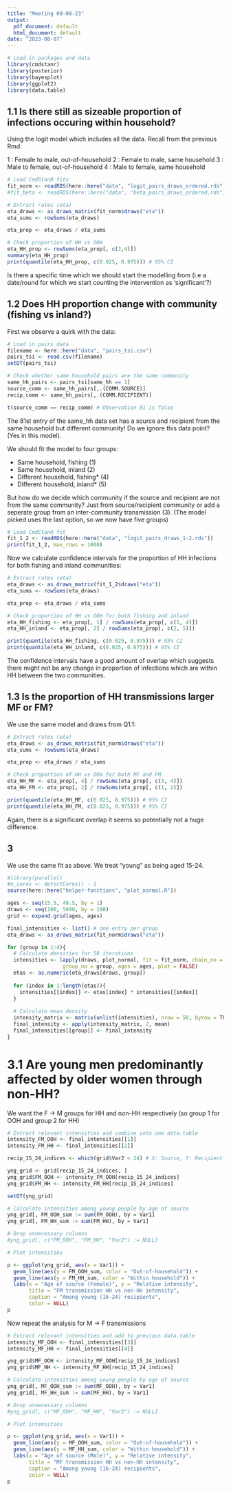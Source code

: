 ```yaml
---
title: "Meeting 09-08-23"
output:
  pdf_document: default
  html_document: default
date: "2023-08-07"
---
```


```r
# Load in packages and data
library(cmdstanr)
library(posterior)
library(bayesplot)
library(ggplot2)
library(data.table)
```

## 1.1 Is there still as sizeable proportion of infections occuring within household?

Using the logit model which includes all the data. Recall from the previous Rmd:

1 : Female to male, out-of-household
2 : Female to male, same household 
3 : Male to female, out-of-household
4 : Male to female, same household

```r
# Load CmdStanR fits
fit_norm <- readRDS(here::here("data", "logit_pairs_draws_ordered.rds"))
#fit_beta <- readRDS(here::here("data", "beta_pairs_draws_ordered.rds"))

# Extract rates (eta)
eta_draws <- as_draws_matrix(fit_norm$draws("eta"))
eta_sums <- rowSums(eta_draws)

eta_prop <- eta_draws / eta_sums

# Check proportion of HH vs OOH
eta_HH_prop <- rowSums(eta_prop[, c(2,4)])
summary(eta_HH_prop)
print(quantile(eta_HH_prop, c(0.025, 0.975))) # 95% CI
```

Is there a specific time which we should start the modelling from (i.e a date/round for which we start counting the intervention as 'significant'?)

## 1.2 Does HH proportion change with community (fishing vs inland?)

First we observe a quirk with the data:

```r
# Load in pairs data
filename <- here::here("data", "pairs_tsi.csv")
pairs_tsi <- read.csv(filename)
setDT(pairs_tsi)

# Check whether same household pairs are the same community
same_hh_pairs <- pairs_tsi[same_hh == 1]
source_comm <- same_hh_pairs[,.(COMM.SOURCE)]
recip_comm <- same_hh_pairs[,.(COMM.RECIPIENT)]

t(source_comm == recip_comm) # Observation 81 is false
```

The 81st entry of the same_hh data set has a source and recipient from the same household but different community! Do we ignore this data point? (Yes in this 
model).

We should fit the model to four groups:

- Same household, fishing (1)
- Same household, inland (2)
- Different household, fishing* (4)
- Different household, inland* (5)

But how do we decide which community if the source and recipient are not from
the same community? Just from source/recipient community or add a seperate group
from an inter-community transmission (3). (The model picked uses the last option, so
we now have five groups)


```r
# Load CmdStanR fit
fit_1_2 <- readRDS(here::here("data", "logit_pairs_draws_1-2.rds"))
print(fit_1_2, max_rows = 1000)
```

Now we calculate confidence intervals for the proportion of HH infections for
both fishing and inland communities:

```r
# Extract rates (eta)
eta_draws <- as_draws_matrix(fit_1_2$draws("eta"))
eta_sums <- rowSums(eta_draws)

eta_prop <- eta_draws / eta_sums

# Check proportion of HH vs OOH for both fishing and inland
eta_HH_fishing <- eta_prop[, 1] / rowSums(eta_prop[, c(1, 4)])
eta_HH_inland <- eta_prop[, 2] / rowSums(eta_prop[, c(2, 5)])

print(quantile(eta_HH_fishing, c(0.025, 0.975))) # 95% CI
print(quantile(eta_HH_inland, c(0.025, 0.975))) # 95% CI
```

The confidence intervals have a good amount of overlap which suggests there 
might not be any change in proportion of infections which are within HH between
the two communities.

## 1.3 Is the proportion of HH transmissions larger MF or FM?

We use the same model and draws from Q1.1:

```r
# Extract rates (eta)
eta_draws <- as_draws_matrix(fit_norm$draws("eta"))
eta_sums <- rowSums(eta_draws)

eta_prop <- eta_draws / eta_sums

# Check proportion of HH vs OOH for both MF and FM
eta_HH_MF <- eta_prop[, 4] / rowSums(eta_prop[, c(3, 4)])
eta_HH_FM <- eta_prop[, 2] / rowSums(eta_prop[, c(1, 2)])

print(quantile(eta_HH_MF, c(0.025, 0.975))) # 95% CI
print(quantile(eta_HH_FM, c(0.025, 0.975))) # 95% CI
```

Again, there is a significant overlap it seems so potentially not a huge
difference.

## 3

We use the same fit as above. We treat "young" as being aged 15-24.

```r
#library(parallel)
#n_cores <- detectCores() - 1
source(here::here("helper-functions", "plot_normal.R"))

ages <- seq(15.5, 49.5, by = 1)
draws <- seq(100, 5000, by = 100)
grid <- expand.grid(ages, ages)

final_intensities <- list() # one entry per group
eta_draws <- as_draws_matrix(fit_norm$draws("eta"))

for (group in 1:4){
  # Calculate densities for 50 iterations
  intensities <- lapply(draws, plot_normal, fit = fit_norm, chain_no = 1, 
                  group_no = group, ages = ages, plot = FALSE)
  etas <- as.numeric(eta_draws[draws, group])
  
  for (index in 1:length(etas)){
    intensities[[index]] <- etas[index] * intensities[[index]]
  }
  
  # Calculate mean density
  intensity_matrix <- matrix(unlist(intensities), nrow = 50, byrow = TRUE)
  final_intensity <- apply(intensity_matrix, 2, mean)
  final_intensities[[group]] <- final_intensity
}
```

# 3.1 Are young men predominantly affected by older women through non-HH?

We want the F -> M groups for HH and non-HH respectively (so group 1 for OOH and
group 2 for HH)

```r
# Extract relevant intensities and combine into one data.table
intensity_FM_OOH <- final_intensities[[1]]
intensity_FM_HH <- final_intensities[[2]]

recip_15_24_indices <- which(grid$Var2 < 24) # X: Source, Y: Recipient

yng_grid <- grid[recip_15_24_indices, ]
yng_grid$FM_OOH <- intensity_FM_OOH[recip_15_24_indices]
yng_grid$FM_HH <- intensity_FM_HH[recip_15_24_indices]

setDT(yng_grid)

# Calculate intensities among young people by age of source
yng_grid[, FM_OOH_sum := sum(FM_OOH), by = Var1]
yng_grid[, FM_HH_sum := sum(FM_HH), by = Var1]

# Drop unnecessary columns
#yng_grid[, c("FM_OOH", "FM_HH", "Var2") := NULL]

# Plot intensities

p <- ggplot(yng_grid, aes(x = Var1)) + 
  geom_line(aes(y = FM_OOH_sum, color = "Out-of-household")) +
  geom_line(aes(y = FM_HH_sum, color = "Within household")) +
  labs(x = "Age of source (Female)", y = "Relative intensity",
       title = "FM transmission HH vs non-HH intensity",
       caption = "Among young (16-24) recipients",
       color = NULL)
p
```

Now repeat the analysis for M -> F transmissions

```r
# Extract relevant intensities and add to previous data.table
intensity_MF_OOH <- final_intensities[[3]]
intensity_MF_HH <- final_intensities[[4]]

yng_grid$MF_OOH <- intensity_MF_OOH[recip_15_24_indices]
yng_grid$MF_HH <- intensity_MF_HH[recip_15_24_indices]

# Calculate intensities among young people by age of source
yng_grid[, MF_OOH_sum := sum(MF_OOH), by = Var1]
yng_grid[, MF_HH_sum := sum(MF_HH), by = Var1]

# Drop unnecessary columns
#yng_grid[, c("MF_OOH", "MF_HH", "Var2") := NULL]

# Plot intensities

p <- ggplot(yng_grid, aes(x = Var1)) + 
  geom_line(aes(y = MF_OOH_sum, color = "Out-of-household")) +
  geom_line(aes(y = MF_HH_sum, color = "Within household")) +
  labs(x = "Age of source (Male)", y = "Relative intensity",
       title = "MF transmission HH vs non-HH intensity",
       caption = "Among young (16-24) recipients",
       color = NULL)
p
```